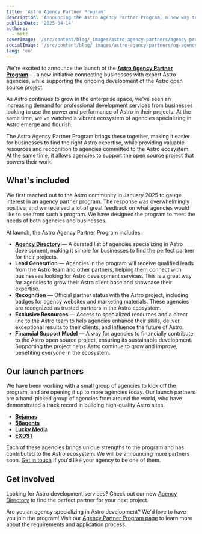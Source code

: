 ```yaml
---
title: 'Astro Agency Partner Program'
description: 'Announcing the Astro Agency Partner Program, a new way to connect with expert Astro agencies'
publishDate: '2025-04-14'
authors:
  - matt
coverImage: '/src/content/blog/_images/astro-agency-partners/agency-program.webp'
socialImage: '/src/content/blog/_images/astro-agency-partners/og-agency-program.webp'
lang: 'en'
---
```


We're excited to announce the launch of the **[Astro Agency Partner Program](/agencies/)** — a new initiative connecting businesses with expert Astro agencies, while supporting the ongoing development of the Astro open source project.

As Astro continues to grow in the enterprise space, we've seen an increasing demand for professional development services from businesses looking to use the power and performance of Astro in their projects. At the same time, we've watched a vibrant ecosystem of agencies specializing in Astro emerge and flourish.

The Astro Agency Partner Program brings these together, making it easier for businesses to find the right Astro expertise, while providing valuable resources and recognition to agencies committed to the Astro ecosystem. At the same time, it allows agencies to support the open source project that powers their work.

## What's included

We first reached out to the Astro community in January 2025 to gauge interest in an agency partner program. The response was overwhelmingly positive, and we received a lot of great feedback on what agencies would like to see from such a program. We have designed the program to meet the needs of both agencies and businesses.

At launch, the Astro Agency Partner Program includes:

- **[Agency Directory](/agencies/)** — A curated list of agencies specializing in Astro development, making it simple for businesses to find the perfect partner for their projects.
- **Lead Generation** — Agencies in the program will receive qualified leads from the Astro team and other partners, helping them connect with businesses looking for Astro development services. This is a great way for agencies to grow their Astro client base and showcase their expertise.
- **Recognition** — Official partner status with the Astro project, including badges for agency websites and marketing materials. These agencies are recognized as trusted partners in the Astro ecosystem.
- **Exclusive Resources** — Access to specialized resources and a direct line to the Astro team to help agencies enhance their skills, deliver exceptional results to their clients, and influence the future of Astro.
- **Financial Support Model** — A way for agencies to financially contribute to the Astro open source project, ensuring its sustainable development. Supporting the project helps Astro continue to grow and improve, benefiting everyone in the ecosystem.

## Our launch partners

We have been working with a small group of agencies to kick off the program, and are opening it up to more agencies today. Our launch partners are a hand-picked group of agencies from around the world, who have demonstrated a track record in building high-quality Astro sites.

- **[Bejamas](/agencies/bejamas/)**
- **[58agents](/agencies/58agents/)**
- **[Lucky Media](/agencies/lucky-media/)**
- **[EXDST](/agencies/exdst/)**

Each of these agencies brings unique strengths to the program and has contributed to the Astro ecosystem. We will be announcing more partners soon. [Get in touch](https://astro.build/agencies/join/) if you'd like your agency to be one of them.

## Get involved

Looking for Astro development services? Check out our new [Agency Directory](https://astro.build/agencies/) to find the perfect partner for your next project.

Are you an agency specializing in Astro development? We'd love to have you join the program! Visit our [Agency Partner Program page](https://astro.build/agencies/join/) to learn more about the requirements and application process.

